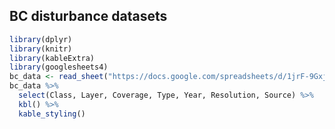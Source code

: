 ## BC disturbance datasets

```r
library(dplyr)
library(knitr)
library(kableExtra)
library(googlesheets4)
bc_data <- read_sheet("https://docs.google.com/spreadsheets/d/1jrF-9GxjVUxCpmETts-CGrAiqsv6Wm407Qsez8uCN8k/edit#gid=521699518", sheet="BC datasets")
bc_data %>%
  select(Class, Layer, Coverage, Type, Year, Resolution, Source) %>%
  kbl() %>%
  kable_styling()
```
